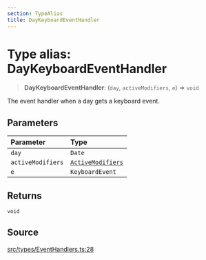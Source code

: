 ```yaml
---
section: TypeAlias
title: DayKeyboardEventHandler
---
```


# Type alias: DayKeyboardEventHandler

> **DayKeyboardEventHandler**: (`day`, `activeModifiers`, `e`) => `void`

The event handler when a day gets a keyboard event.

## Parameters

| Parameter | Type |
| :------ | :------ |
| `day` | `Date` |
| `activeModifiers` | [`ActiveModifiers`](/api/latest/type-aliases/ActiveModifiers.mdx) |
| `e` | `KeyboardEvent` |

## Returns

`void`

## Source

[src/types/EventHandlers.ts:28](https://github.com/gpbl/react-day-picker/blob/a8bfa5451/src/types/EventHandlers.ts#L28)
